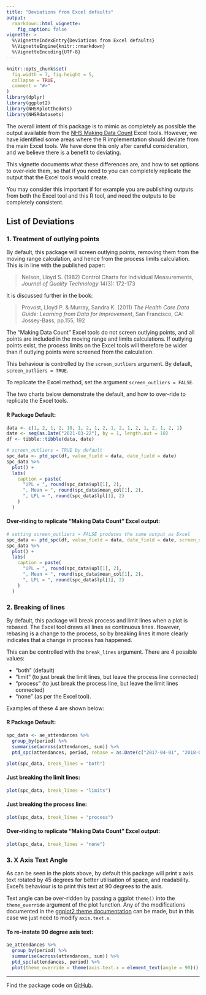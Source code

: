 ---
title: "Deviations from Excel defaults"
output:
  rmarkdown::html_vignette:
    fig_caption: false
vignette: >
  %\VignetteIndexEntry{Deviations from Excel defaults}
  %\VignetteEngine{knitr::rmarkdown}
  %\VignetteEncoding{UTF-8}
---

```{r setup, include = FALSE}
knitr::opts_chunk$set(
  fig.width = 7, fig.height = 5,
  collapse = TRUE,
  comment = "#>"
)
library(dplyr)
library(ggplot2)
library(NHSRplotthedots)
library(NHSRdatasets)
```

The overall intent of this package is to mimic as completely as possible the output available from the [NHS Making Data Count][mdc] Excel tools.
However, we have identified some areas where the R implementation should deviate from the main Excel tools.
We have done this only after careful consideration, and we believe there is a benefit to deviating.

This vignette documents what these differences are, and how to set options to over-ride them, so that if you need to you can completely replicate the output that the Excel tools would create.

You may consider this important if for example you are publishing outputs from both the Excel tool and this R tool, and need the outputs to be completely consistent.

## List of Deviations

### 1. Treatment of outlying points

By default, this package will screen outlying points, removing them from the moving range calculation, and hence from the process limits calculation.
This is in line with the published paper:

> Nelson, Lloyd S. (1982) Control Charts for Individual Measurements, _Journal of Quality Technology_ 14(3): 172-173

It is discussed further in the book:

> Provost, Lloyd P. & Murray, Sandra K. (2011) _The Health Care Data Guide: Learning from Data for Improvement_, San Francisco, CA: Jossey-Bass, pp.155, 192

The "Making Data Count" Excel tools do not screen outlying points, and all points are included in the moving range and limits calculations.
If outlying points exist, the process limits on the Excel tools will therefore be wider than if outlying points were screened from the calculation.

This behaviour is controlled by the `screen_outliers` argument.
By default, `screen_outliers = TRUE`.  

To replicate the Excel method, set the argument `screen_outliers = FALSE`.

The two charts below demonstrate the default, and how to over-ride to replicate the Excel tools.

#### R Package Default:

```{r, fig.cap="An SPC chart labelled 'Data' on the y-axis, with dates from 22 March 2021 to 8 April 2021, at 1-day intervals, on the x-axis. From left to right the line shows four grey common cause points followed by a single blue special cause improvement point followed by a further 12 grey common cause points. A caption reports the upper process limit as 4.6, the mean as 1.94 and the lower process limit as -0.72."}
data <- c(1, 2, 1, 2, 10, 1, 2, 1, 2, 1, 2, 1, 2, 1, 2, 1, 2, 1)
date <- seq(as.Date("2021-03-22"), by = 1, length.out = 18)
df <- tibble::tibble(data, date)

# screen_outliers = TRUE by default
spc_data <- ptd_spc(df, value_field = data, date_field = date)
spc_data %>%
  plot() +
  labs(
    caption = paste(
      "UPL = ", round(spc_data$upl[1], 2),
      ", Mean = ", round(spc_data$mean_col[1], 2),
      ", LPL = ", round(spc_data$lpl[1], 2)
    )
  )
```

#### Over-riding to replicate "Making Data Count" Excel output:

```{r, fig.cap="An SPC chart labelled 'Data' on the y-axis, with dates from 22 March 2021 to 8 April 2021, at 1-day intervals, on the x-axis. From left to right the line shows four grey common cause points followed by a single blue special cause improvement point followed by a further 12 grey common cause points. A caption reports the upper process limit as 6.95, the mean as 1.94 and the lower process limit as -3.06."}
# setting screen_outliers = FALSE produces the same output as Excel
spc_data <- ptd_spc(df, value_field = data, date_field = date, screen_outliers = FALSE)
spc_data %>%
  plot() +
  labs(
    caption = paste(
      "UPL = ", round(spc_data$upl[1], 2),
      ", Mean = ", round(spc_data$mean_col[1], 2),
      ", LPL = ", round(spc_data$lpl[1], 2)
    )
  )
```


### 2. Breaking of lines

By default, this package will break process and limit lines when a plot is rebased.
The Excel tool draws all lines as continuous lines.
However, rebasing is a change to the process, so by breaking lines it more clearly indicates that a change in process has happened.

This can be controlled with the `break_lines` argument.
There are 4 possible values:

  * "both" (default)
  * "limit" (to just break the limit lines, but leave the process line connected)
  * "process" (to just break the process line, but leave the limit lines connected)
  * "none" (as per the Excel tool).

Examples of these 4 are shown below:

#### R Package Default:

```{r, fig.cap="An SPC chart labelled 'Attendances' on the y-axis, with dates from 1 April 2016 to 1 March 2019, at 1-month intervals, on the x-axis. The dates are presented at 45 degrees to the x-axis. The line chart has three sections, each with twelve grey common cause points on the process line. Each section has its own upper process limit, mean, and lower process limit lines, that are not connected to the lines of another section. The process line is also split into three sections. A caption states 'Some trial limits created by groups of fewer than 12 points exist. These will become more reliable as more data is added.'"}
spc_data <- ae_attendances %>%
  group_by(period) %>%
  summarise(across(attendances, sum)) %>%
  ptd_spc(attendances, period, rebase = as.Date(c("2017-04-01", "2018-04-01")))

plot(spc_data, break_lines = "both")
```

#### Just breaking the limit lines:

```{r, fig.cap="An SPC chart labelled 'Attendances' on the y-axis, with dates from 1 April 2016 to 1 March 2019, at 1-month intervals, on the x-axis. The line chart has three sections, each with twelve grey common cause points on the process line. Each section has its own upper process limit, mean, and lower process limit lines, that are not connected to the lines of another section. The process line is unbroken. A caption states 'Some trial limits created by groups of fewer than 12 points exist. These will become more reliable as more data is added.'"}
plot(spc_data, break_lines = "limits")
```

#### Just breaking the process line:

```{r, fig.cap="An SPC chart labelled 'Attendances' on the y-axis, with dates from 1 April 2016 to 1 March 2019, at 1-month intervals, on the x-axis. The line chart has three sections, each with twelve grey common cause points on the process line. Each section has its own upper process limit, mean, and lower process limits, but the lines for these are unbroken between sections. The process line is however broken between sections. A caption states 'Some trial limits created by groups of fewer than 12 points exist. These will become more reliable as more data is added.'"}
plot(spc_data, break_lines = "process")
```

#### Over-riding to replicate "Making Data Count" Excel output:

```{r, fig.cap="An SPC chart labelled 'Attendances' on the y-axis, with dates from 1 April 2016 to 1 March 2019, at 1-month intervals, on the x-axis. The line chart has three sections, each with twelve grey common cause points on the process line. Each section has its own upper process limit, mean, and lower process limits, but the lines for these are unbroken between sections. The process line is also unbroken between the sections. A caption states 'Some trial limits created by groups of fewer than 12 points exist. These will become more reliable as more data is added.'"}
plot(spc_data, break_lines = "none")
```

### 3. X Axis Text Angle

As can be seen in the plots above, by default this package will print x axis text rotated by 45 degrees for better utilisation of space, and readability.
Excel's behaviour is to print this text at 90 degrees to the axis. 

Text angle can be over-ridden by passing a ggplot `theme()` into the `theme_override` argument of the plot function.
Any of the modifications documented in the
    [ggplot2 theme documentation][gg_theme]
    can be made, but in this case we just need to modify `axis.text.x`.

#### To re-instate 90 degree axis text:

```{r, fig.cap="An SPC chart labelled 'Attendances' on the y-axis, with dates from 1 April 2016 to 1 March 2019, at 1-month intervals, on the x-axis. The dates are presented at 90 degrees to the x-axis. The line chart has 36 grey common cause points on the process line. There are dashed lines for the upper and lower process limits and a solid line for the mean."}
ae_attendances %>%
  group_by(period) %>%
  summarise(across(attendances, sum)) %>%
  ptd_spc(attendances, period) %>%
  plot(theme_override = theme(axis.text.x = element_text(angle = 90)))
```

---
Find the package code on [GitHub][ptd_gh].

[mdc]: https://www.england.nhs.uk/publication/making-data-count/
[gg_theme]: https://ggplot2.tidyverse.org/reference/theme.html
[ptd_gh]: https://github.com/nhs-r-community/NHSRplotthedots
